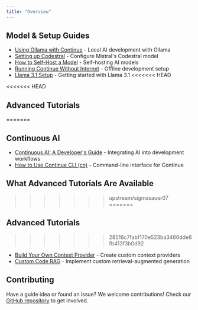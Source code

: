 ```yaml
---
title: "Overview"
---
```


## Model & Setup Guides

- [Using Ollama with Continue](/guides/ollama-guide) - Local AI development with Ollama
- [Setting up Codestral](/guides/set-up-codestral) - Configure Mistral's Codestral model
- [How to Self-Host a Model](/guides/how-to-self-host-a-model) - Self-hosting AI models
- [Running Continue Without Internet](/guides/running-continue-without-internet) - Offline development setup
- [Llama 3.1 Setup](/guides/llama3.1) - Getting started with Llama 3.1
<<<<<<< HEAD

<<<<<<< HEAD
## Advanced Tutorials
=======
## Continuous AI

- [Continuous AI: A Developer's Guide](/guides/continuous-ai) - Integrating AI into development workflows
- [How to Use Continue CLI (cn)](/guides/cli) - Command-line interface for Continue

## What Advanced Tutorials Are Available
>>>>>>> upstream/sigmasauer07
=======

## Advanced Tutorials
>>>>>>> 28516c7fabf170e523ba3466dde6fb413f3b0d92

- [Build Your Own Context Provider](/guides/build-your-own-context-provider) - Create custom context providers
- [Custom Code RAG](/guides/custom-code-rag) - Implement custom retrieval-augmented generation

## Contributing

Have a guide idea or found an issue? We welcome contributions! Check our [GitHub repository](https://github.com/continuedev/continue) to get involved.
